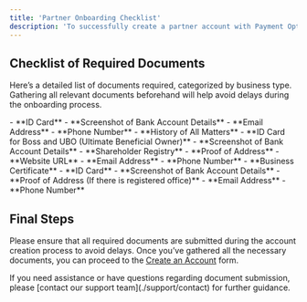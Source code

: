 ```yaml
---
title: 'Partner Onboarding Checklist'
description: 'To successfully create a partner account with Payment Options, you will need to provide certain documents based on your business type. Use the checklist below to ensure all necessary documents are prepared and submitted during the onboarding process.'
---
```


## **Checklist of Required Documents**

Here’s a detailed list of documents required, categorized by business type. Gathering all relevant documents beforehand will help avoid delays during the onboarding process.

<Accordion title="Partner (Single)">
- **ID Card**
- **Screenshot of Bank Account Details**
- **Email Address**
- **Phone Number**
</Accordion>

<Accordion title="Partner (Entity)">
- **History of All Matters**
- **ID Card for Boss and UBO (Ultimate Beneficial Owner)**
- **Screenshot of Bank Account Details**
- **Shareholder Registry**
- **Proof of Address**
- **Website URL**
- **Email Address**
- **Phone Number**
</Accordion>

<Accordion title="Partner (Sole Proprietor)">
- **Business Certificate**
- **ID Card**
- **Screenshot of Bank Account Details**
- **Proof of Address (If there is registered office)**
- **Email Address**
- **Phone Number**
</Accordion>


## **Final Steps**

Please ensure that all required documents are submitted during the account creation process to avoid delays. Once you’ve gathered all the necessary documents, you can proceed to the [Create an Account](https://me.paymentoptions.com/onboarding/sign-up) form.


<Card title="Need Help?" icon="life-ring" href="/support/contact">
  If you need assistance or have questions regarding document submission, please [contact our support team](./support/contact) for further guidance.
</Card>
